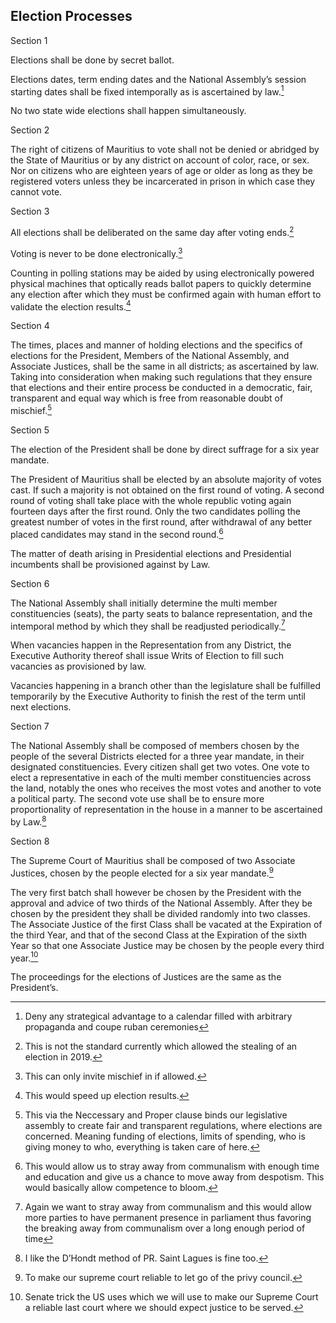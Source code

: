 

:::{.box .bs-right}

# Election Processes
:::

:::{.box .bs-bottom }

:::{.text-center}
Section 1
:::

Elections shall be done by secret ballot. 

Elections dates, term ending dates and the National Assembly's session starting dates shall be fixed intemporally as is ascertained by law.^[Deny any strategical advantage to a calendar filled with arbitrary propaganda and coupe ruban ceremonies]

No two state wide elections shall happen simultaneously.


:::{.text-center}
Section 2
:::

The right of citizens of Mauritius to vote shall not be denied or abridged by the State of Mauritius or by any district on account of color, race, or sex. Nor on citizens who are eighteen years of age or older as long as they be registered voters unless they be incarcerated in prison in which case they cannot vote.

:::{.text-center}
Section 3
:::

All elections shall be deliberated on the same day after voting ends.^[This is not the standard currently which allowed the stealing of an election in 2019.]

Voting is never to be done electronically.^[This can only invite mischief in if allowed.]

Counting in polling stations may be aided by using electronically powered physical machines that optically reads ballot papers to quickly determine any election after which they must be confirmed again with human effort to validate the election results.^[This would speed up election results.]

:::{.text-center}
Section 4
:::

The times, places and manner of holding elections and the specifics of elections for the President, Members of the National Assembly, and Associate Justices, shall be the same in all districts; as ascertained by law. Taking into consideration when making such regulations that they ensure that elections and their entire process be conducted in a democratic, fair, transparent and equal way which is free from reasonable doubt of mischief.^[This via the Neccessary and Proper clause binds our legislative assembly to create fair and transparent regulations, where elections are concerned. Meaning funding of elections, limits of spending, who is giving money to who, everything is taken care of here.]

:::{.text-center}
Section 5
:::

The election of the President shall be done by direct suffrage for a six year mandate.

The President of Mauritius shall be elected by an absolute majority of votes cast. If such a majority is not obtained on the first round of voting. A second round of voting shall take place with the whole republic voting again fourteen days after the first round. Only the two candidates polling the greatest number of votes in the first round, after withdrawal of any better placed candidates may stand in the second round.^[This would allow us to stray away from communalism with enough time and education and give us a chance to move away from despotism. This would basically allow competence to bloom.]

The matter of death arising in Presidential elections and Presidential incumbents shall be provisioned against by Law.

:::{.text-center}
Section 6
:::

The National Assembly shall initially determine the multi member constituencies (seats), the party seats to balance representation, and the intemporal method by which they shall be readjusted periodically.^[Again we want to stray away from communalism and this would allow more parties to have permanent presence in parliament thus favoring the breaking away from communalism over a long enough period of time]

When vacancies happen in the Representation from any District, the Executive Authority thereof shall issue Writs of Election to fill such vacancies as provisioned by law.

Vacancies happening in a branch other than the legislature shall be fulfilled temporarily by the Executive Authority to finish the rest of the term until next elections.

:::{.text-center}
Section 7
:::

The National Assembly shall be composed of members chosen by the people of the several Districts elected for a three year mandate, in their designated constituencies. Every citizen shall get two votes. One vote to elect a representative in each of the multi member constituencies across the land, notably the ones who receives the most votes and another to vote a political party. The second vote use shall be to ensure more proportionality of representation in the house in a manner to be ascertained by Law.^[I like the D'Hondt method of PR. Saint Lagues is fine too.]


:::{.text-center}
Section 8
:::

The Supreme Court of Mauritius shall be composed of two Associate Justices, chosen by the people elected for a six year mandate.^[To make our supreme court reliable to let go of the privy council.]

The very first batch shall however be chosen by the President with the approval and advice of two thirds of the National Assembly. After they be chosen by the president they shall be divided randomly into two classes. The Associate Justice of the first Class shall be vacated at the Expiration of the third Year, and that of the second Class at the Expiration of the sixth Year so that one Associate Justice may be chosen by the people every third year.^[Senate trick the US uses which we will use to make our Supreme Court a reliable last court where we should expect justice to be served.]

The proceedings for the elections of Justices are the same as the President's. 


:::